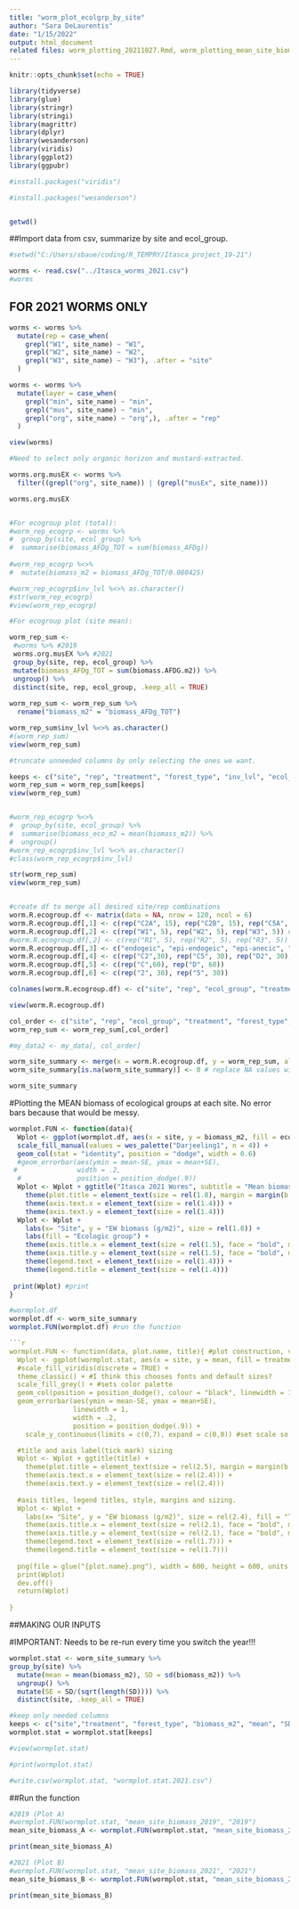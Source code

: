 ```yaml
---
title: "worm_plot_ecolgrp_by_site"
author: "Sara DeLaurentis"
date: "1/15/2022"
output: html_document
related files: worm_plotting_20211027.Rmd, worm_plotting_mean_site_biomass.Rmd
---
```


```r
knitr::opts_chunk$set(echo = TRUE)
```

```r
library(tidyverse)
library(glue)
library(stringr)
library(stringi)
library(magrittr)
library(dplyr)
library(wesanderson)
library(viridis)
library(ggplot2)
library(ggpubr)

#install.packages("viridis")

#install.packages("wesanderson")


getwd()

```

##Import data from csv, summarize by site and ecol_group.

```r
#setwd("C:/Users/sbaue/coding/R_TEMPRY/Itasca_project_19-21")

worms <- read.csv("../Itasca_worms_2021.csv")
#worms

```

## FOR 2021 WORMS ONLY ##

```r

worms <- worms %>% 
  mutate(rep = case_when(
    grepl("W1", site_name) ~ "W1",
    grepl("W2", site_name) ~ "W2",
    grepl("W3", site_name) ~ "W3"), .after = "site"
  )

worms <- worms %>% 
  mutate(layer = case_when(
    grepl("min", site_name) ~ "min",
    grepl("mus", site_name) ~ "min",
    grepl("org", site_name) ~ "org",), .after = "rep"
  )

view(worms)

#Need to select only organic horizon and mustard-extracted.

worms.org.musEX <- worms %>% 
  filter((grepl("org", site_name)) | (grepl("musEx", site_name)))

worms.org.musEX


#For ecogroup plot (total):
#worm_rep_ecogrp <- worms %>% 
#  group_by(site, ecol_group) %>% 
#  summarise(biomass_AFDg_TOT = sum(biomass_AFDg))
   
#worm_rep_ecogrp %<>% 
#  mutate(biomass_m2 = biomass_AFDg_TOT/0.080425)

#worm_rep_ecogrp$inv_lvl %<>% as.character()
#str(worm_rep_ecogrp)
#view(worm_rep_ecogrp)

```


```r
#For ecogroup plot (site mean):

worm_rep_sum <-
 #worms %>% #2019
 worms.org.musEX %>% #2021
 group_by(site, rep, ecol_group) %>% 
 mutate(biomass_AFDg_TOT = sum(biomass.AFDG.m2)) %>% 
 ungroup() %>% 
 distinct(site, rep, ecol_group, .keep_all = TRUE)
  
worm_rep_sum <- worm_rep_sum %>% 
  rename("biomass_m2" = "biomass_AFDg_TOT")

worm_rep_sum$inv_lvl %<>% as.character()
#(worm_rep_sum)
view(worm_rep_sum)  

#truncate unneeded columns by only selecting the ones we want.

keeps <- c("site", "rep", "treatment", "forest_type", "inv_lvl", "ecol_group", "biomass_m2")
worm_rep_sum = worm_rep_sum[keeps]
view(worm_rep_sum)  


#worm_rep_ecogrp %<>%
#  group_by(site, ecol_group) %>% 
#  summarise(biomass_eco_m2 = mean(biomass_m2)) %>% 
#  ungroup()
#worm_rep_ecogrp$inv_lvl %<>% as.character()
#class(worm_rep_ecogrp$inv_lvl)

str(worm_rep_sum)
view(worm_rep_sum) 


#create df to merge all desired site/rep combinations
worm.R.ecogroup.df <- matrix(data = NA, nrow = 120, ncol = 6)
worm.R.ecogroup.df[,1] <- c(rep("C2A", 15), rep("C2B", 15), rep("C5A", 15), rep("C5B", 15), rep("D2A", 15), rep("D2B", 15), rep("D5A", 15), rep("D5B", 15))
worm.R.ecogroup.df[,2] <- c(rep("W1", 5), rep("W2", 5), rep("W3", 5)) #2021
#worm.R.ecogroup.df[,2] <- c(rep("R1", 5), rep("R2", 5), rep("R3", 5)) #2019
worm.R.ecogroup.df[,3] <- c("endogeic", "epi-endogeic", "epi-anecic", "epigeic", "epi-endogeic.anecic")
worm.R.ecogroup.df[,4] <- c(rep("C2",30), rep("C5", 30), rep("D2", 30), rep("D5", 30))
worm.R.ecogroup.df[,5] <- c(rep("C",60), rep("D", 60))
worm.R.ecogroup.df[,6] <- c(rep("2", 30), rep("5", 30))

colnames(worm.R.ecogroup.df) <- c("site", "rep", "ecol_group", "treatment", "forest_type", "inv_lvl")

view(worm.R.ecogroup.df)

col_order <- c("site", "rep", "ecol_group", "treatment", "forest_type", "inv_lvl", "biomass_m2")
worm_rep_sum <- worm_rep_sum[,col_order]

#my_data2 <- my_data[, col_order]

worm_site_summary <- merge(x = worm.R.ecogroup.df, y = worm_rep_sum, all.x = TRUE) # merge expected values df with collected data.
worm_site_summary[is.na(worm_site_summary)] <- 0 # replace NA values with 0

worm_site_summary

```

#Plotting the MEAN biomass of ecological groups at each site. No error bars because that would be messy.

```r


wormplot.FUN <- function(data){
  Wplot <- ggplot(wormplot.df, aes(x = site, y = biomass_m2, fill = ecol_group)) +
  scale_fill_manual(values = wes_palette("Darjeeling1", n = 4)) +
  geom_col(stat = "identity", position = "dodge", width = 0.6) 
  #geom_errorbar(aes(ymin = mean-SE, ymax = mean+SE),
 #               width = .2,
  #              position = position_dodge(.9))
  Wplot <- Wplot + ggtitle("Itasca 2021 Worms", subtitle = "Mean biomass by site and ecologic group") +
    theme(plot.title = element_text(size = rel(1.8), margin = margin(b = 10)))+
    theme(axis.text.x = element_text(size = rel(1.4))) +
    theme(axis.text.y = element_text(size = rel(1.4))) 
  Wplot <- Wplot +
    labs(x= "Site", y = "EW biomass (g/m2)", size = rel(1.8)) +
    labs(fill = "Ecologic group") +
    theme(axis.title.x = element_text(size = rel(1.5), face = "bold", margin = margin(t = 8)))+
    theme(axis.title.y = element_text(size = rel(1.5), face = "bold", margin = margin(r = 8)))+
    theme(legend.text = element_text(size = rel(1.4))) +
    theme(legend.title = element_text(size = rel(1.4)))
  
 print(Wplot) #print
}

#wormplot.df
wormplot.df <- worm_site_summary
wormplot.FUN(wormplot.df) #run the function

```


```r

```r

wormplot.FUN <- function(data, plot.name, title){ #plot construction, variables and coordinates
  Wplot <- ggplot(wormplot.stat, aes(x = site, y = mean, fill = treatment)) +
  #scale_fill_viridis(discrete = TRUE) +
  theme_classic() + #I think this chooses fonts and default sizes?
  scale_fill_grey() + #sets color palette
  geom_col(position = position_dodge(), colour = "black", linewidth = 1) +
  geom_errorbar(aes(ymin = mean-SE, ymax = mean+SE),
                linewidth = 1,
                width = .2,
                position = position_dodge(.9)) +
    scale_y_continuous(limits = c(0,7), expand = c(0,0)) #set scale so that both plots will have the same y-axis.

  #title and axis label(tick mark) sizing  
  Wplot <- Wplot + ggtitle(title) +
    theme(plot.title = element_text(size = rel(2.5), margin = margin(b = 10)))+
    theme(axis.text.x = element_text(size = rel(2.4))) +
    theme(axis.text.y = element_text(size = rel(2.4))) 
  
  #axis titles, legend titles, style, margins and sizing.
  Wplot <- Wplot +
    labs(x= "Site", y = "EW biomass (g/m2)", size = rel(2.4), fill = "Treatment") +
    theme(axis.title.x = element_text(size = rel(2.1), face = "bold", margin = margin(t = 8)))+
    theme(axis.title.y = element_text(size = rel(2.1), face = "bold", margin = margin(r = 8)))+
    theme(legend.text = element_text(size = rel(1.7))) +
    theme(legend.title = element_text(size = rel(1.7)))
  
  png(file = glue("{plot.name}.png"), width = 600, height = 600, units = 'px') #Printing graph as png, can choose size of graph here
  print(Wplot)
  dev.off()
  return(Wplot)
  
}

```

##MAKING OUR INPUTS 

#IMPORTANT: Needs to be re-run every time you switch the year!!!

```r

wormplot.stat <- worm_site_summary %>% 
group_by(site) %>% 
  mutate(mean = mean(biomass_m2), SD = sd(biomass_m2)) %>% 
  ungroup() %>% 
  mutate(SE = SD/(sqrt(length(SD)))) %>% 
  distinct(site, .keep_all = TRUE)

#keep only needed columns
keeps <- c("site","treatment", "forest_type", "biomass_m2", "mean", "SD", "SE")
wormplot.stat = wormplot.stat[keeps]  

#view(wormplot.stat)

#print(wormplot.stat)

#write.csv(wormplot.stat, "wormplot.stat.2021.csv")
```

##Run the function

```r

#2019 (Plot A)
#wormplot.FUN(wormplot.stat, "mean_site_biomass_2019", "2019")
mean_site_biomass_A <- wormplot.FUN(wormplot.stat, "mean_site_biomass_2019", "2019")

print(mean_site_biomass_A)

#2021 (Plot B)
#wormplot.FUN(wormplot.stat, "mean_site_biomass_2021", "2021")
mean_site_biomass_B <- wormplot.FUN(wormplot.stat, "mean_site_biomass_2021", "2021")

print(mean_site_biomass_B)

```